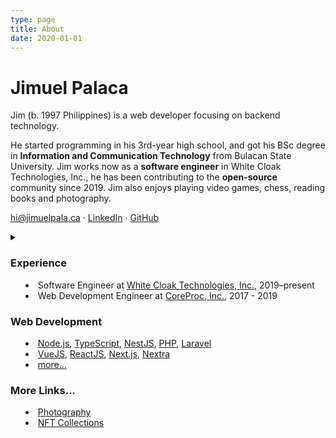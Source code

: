 ```yaml
---
type: page
title: About
date: 2020-01-01
---
```


# Jimuel Palaca

Jim (b. 1997 Philippines) is a web developer focusing on backend technology.

He started programming in his 3rd-year high school, and got his BSc degree in **Information and Communication Technology** from Bulacan State University. Jim works now as a **software engineer** in White Cloak Technologies, Inc., he has been contributing to the **open-source** community since 2019. Jim also enjoys playing video games, chess, reading books and photography.

[hi@jimuelpala.ca](mailto:hi@jimuelpala.ca) · [LinkedIn](https://www.linkedin.com/in/jimuelpalaca/) · [GitHub](https://github.com/jimuelpalaca)

<details><summary children="More Details"/>

<style jsx>{`
  summary:not(:focus-visible):focus {
    outline: none;
  }
`}</style>

### Experience

- Software Engineer at [White Cloak Technologies, Inc.](https://whitecloak.com), 2019–present
- Web Development Engineer at [CoreProc, Inc.](https://coreproc.com/), 2017 - 2019

### Web Development

- [Node.js](https://nodejs.org), [TypeScript](https://www.typescriptlang.org/), [NestJS](https://nestjs.com/), [PHP](https://www.php.net), [Laravel](https://laravel.com/)
- [VueJS](https://vuejs.org/), [ReactJS](https://reactjs.org/), [Next.js](https://nextjs.org), [Nextra](https://nextra.vercel.app/)
- [more...](https://github.com/jimuelpalaca)

### More Links...

- [Photography](https://www.eyeem.com/u/_jim)
- [NFT Collections](https://opensea.io/Pegpen)

</details>